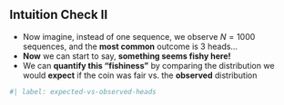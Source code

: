 
## Intuition Check II

::: {layout="[1,1]" layout-valign="center"}

::: {#intuition2-left}

* Now imagine, instead of one sequence, we observe $N = 1000$ sequences, and the **most common** outcome is 3 heads...
* **Now** we can start to say, **something seems fishy here!**
* We can **quantify this "fishiness"** by comparing the distribution we would **expect** if the coin was fair vs. the **observed** distribution

:::

```r
#| label: expected-vs-observed-heads

```

:::